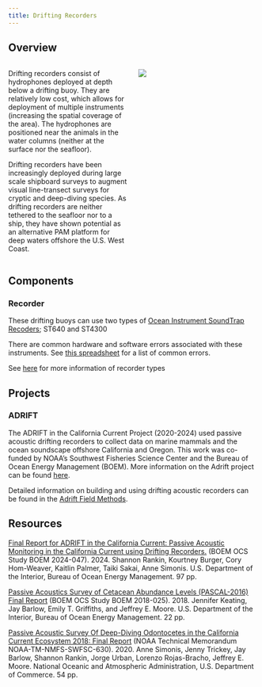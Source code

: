 ```yaml
---
title: Drifting Recorders
---
```


## Overview

::: columns
::: {.column width="50%"}
Drifting recorders consist of hydrophones deployed at depth below a drifting buoy. They are relatively low cost, which allows for deployment of multiple instruments (increasing the spatial coverage of the area). The hydrophones are positioned near the animals in the water columns (neither at the surface nor the seafloor).

Drifting recorders have been increasingly deployed during large scale shipboard surveys to augment visual line-transect surveys for cryptic and deep-diving species. As drifting recorders are neither tethered to the seafloor nor to a ship, they have shown potential as an alternative PAM platform for deep waters offshore the U.S. West Coast.
:::

::: {.column width="50%"}
![](images/DriftingAcousticBuoyDiagram.jpg)
:::
:::

## Components

### Recorder

These drifting buoys can use two types of [Ocean Instrument SoundTrap Recoders](https://www.oceaninstruments.co.nz/); ST640 and ST4300

There are common hardware and software errors associated with these instruments. See [this spreadsheet](https://docs.google.com/spreadsheets/d/1HYPw2-IsgiTonLoSUGJ00FHVmN4wSoPqCmpd0fQESbk/edit?gid=0#gid=0) for a list of common errors.

See [here](https://sael-swfsc.github.io/adrift-field-methods/content/Hardware-Subsurface.html#recorder) for more information of recorder types

## Projects

### ADRIFT

The ADRIFT in the California Current Project (2020-2024) used passive acoustic drifting recorders to collect data on marine mammals and the ocean soundscape offshore California and Oregon. This work was co-funded by NOAA's Southwest Fisheries Science Center and the Bureau of Ocean Energy Management (BOEM). More information on the Adrift project can be found [here](https://sael-swfsc.github.io/Adrift/).

Detailed information on building and using drifting acoustic recorders can be found in the [Adrift Field Methods](https://sael-swfsc.github.io/adrift-field-methods/).

## Resources

[Final Report for ADRIFT in the California Current: Passive Acoustic Monitoring in the California Current using Drifting Recorders.](https://github.com/SAEL-SWFSC/Adrift/blob/main/manuscript/Report_ADRIFT.Rankin_G14M20PG00013.pdf) (BOEM OCS Study BOEM 2024-047). 2024. Shannon Rankin, Kourtney Burger, Cory Hom-Weaver, Kaitlin Palmer, Taiki Sakai, Anne Simonis. U.S. Department of the Interior, Bureau of Ocean Energy Management. 97 pp.

[Passive Acoustics Survey of Cetacean Abundance Levels (PASCAL-2016) Final Report](https://www.boem.gov/sites/default/files/environmental-stewardship/Environmental-Studies/Pacific-Region/Studies/BOEM-2018-025.pdf) (BOEM OCS Study BOEM 2018-025). 2018. Jennifer Keating, Jay Barlow, Emily T. Griffiths, and Jeffrey E. Moore. U.S. Department of the Interior, Bureau of Ocean Energy Management. 22 pp.

[Passive Acoustic Survey Of Deep-Diving Odontocetes in the California Current Ecosystem 2018: Final Report](https://doi.org/10.25923/W5XX-JZ73) (NOAA Technical Memorandum NOAA-TM-NMFS-SWFSC-630). 2020. Anne Simonis, Jenny Trickey, Jay Barlow, Shannon Rankin, Jorge Urban, Lorenzo Rojas-Bracho, Jeffrey E. Moore. National Oceanic and Atmospheric Administration, U.S. Department of Commerce. 54 pp.

